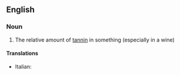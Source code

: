 ==English==

===Noun===
{{en-noun|tannicities}}

# The relative amount of [[tannin]] in something (especially in a wine)

====Translations====
{{trans-top|tannin levels}}
* Italian: {{t-|it|tannicità|f}}
{{trans-mid}}
{{trans-bottom}}